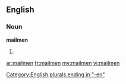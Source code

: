 ==English==

===Noun===
'''mailmen'''

# {{plural of|[[mailman]]}}

[[Category:English plurals ending in "-en"]]

[[ar:mailmen]]
[[fr:mailmen]]
[[my:mailmen]]
[[vi:mailmen]]